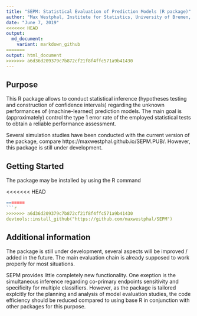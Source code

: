 ```yaml
---
title: "SEPM: Statistical Evaluation of Prediction Models (R package)"
author: "Max Westphal, Institute for Statistics, University of Bremen, Germany (mwestphal@uni-bremen.de)"
date: "June 7, 2019"
<<<<<<< HEAD
output: 
  md_document:
    variant: markdown_github
=======
output: html_document
>>>>>>> a6d36d209379c7b872cf21f8f4ffc571a9b41430
---
```


## Purpose

This R package allows to conduct statistical inference (hypotheses testing and 
construction of confidence intervals) regarding the unknown performances of (machine-learned)
prediction models. The main goal is (approximately) control the type 1 error rate of the employed
statistical tests to obtain a reliable performance assessment.

Several simulation studies have been conducted with the current version of the package, compare https://maxwestphal.github.io/SEPM.PUB/. 
However, this package is still under development.

## Getting Started

The package may be installed by using the R command

<<<<<<< HEAD
```r
=======
```r
>>>>>>> a6d36d209379c7b872cf21f8f4ffc571a9b41430
devtools::install_github("https://github.com/maxwestphal/SEPM")
```


## Additional information

The package is still under development, several aspects will be improved / added in the future.
The main evaluation chain is already supposed to work properly for most situations.

SEPM provides little completely new functionality. One exeption is the simultaneous inference regarding co-primary endpoints sensitivity and specificity for multiple classifiers. However, as the package is tailored explcitly for the planning and analysis of model evaluation studies, the code efficiency should be reduced compared to using base R in conjunction with other packages for this purpose.







